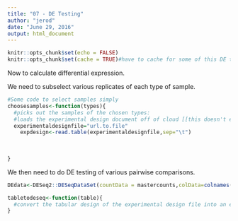 ```yaml
---
title: "07 - DE Testing"
author: "jerod"
date: "June 29, 2016"
output: html_document
---
```


```r
knitr::opts_chunk$set(echo = FALSE)
knitr::opts_chunk$set(cache = TRUE)#have to cache for some of this DE to be iteratively useful.
```

Now to calculate differential expression.

We need to subselect various replicates of each type of sample.
```r
#Some code to select samples simply
choosesamples<-function(types){
  #picks out the samples of the chosen types:
  #loads the experimental design document off of cloud [[this doesn't exist yet]]
  experimentaldesignfile="url.to.file"
    expdesign<-read.table(experimentaldesignfile,sep="\t")
  
  
  
}

```
We then need to do DE testing of various pairwise comparisons.

```r
DEdata<-DESeq2::DESeqDataSet(countData = mastercounts,colData=colnames(expdesign),design = tabletodeseq(expdesign))

tabletodeseq<-function(table){
  #convert the tabular design of the experimental design file into an experimental design that DESeq understands...
}

```
